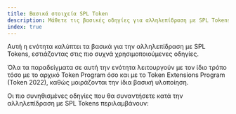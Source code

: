 ```yaml
---
title: Βασικά στοιχεία SPL Token
description: Μάθετε τις βασικές οδηγίες για αλληλεπίδραση με SPL Tokens.
index: true
---
```


Αυτή η ενότητα καλύπτει τα βασικά για την αλληλεπίδραση με SPL Tokens,
εστιάζοντας στις πιο συχνά χρησιμοποιούμενες οδηγίες.

Όλα τα παραδείγματα σε αυτή την ενότητα λειτουργούν με τον ίδιο τρόπο τόσο με το
αρχικό Token Program όσο και με το Token Extensions Program (Token 2022), καθώς
μοιράζονται την ίδια βασική υλοποίηση.

Οι πιο συνηθισμένες οδηγίες που θα συναντήσετε κατά την αλληλεπίδραση με SPL
Tokens περιλαμβάνουν:
